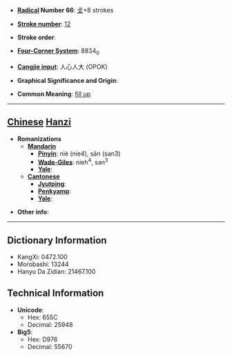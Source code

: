 * '''[[Wiktionary:Chinese radical index| Radical]] Number 66''': [[Wiktionary:Chinese radical index 攴|攴]]+8 strokes

* '''[[Wiktionary:Chinese total strokes index|Stroke number]]''': [[Wiktionary:Chinese total strokes index 12|12]]

* '''Stroke order''': 

* '''[[Wiktionary:Chinese four corner index|Four-Corner System]]''': 8834<sub>0</sub>

* '''[[Wiktionary:Chinese Cangjie index|Cangjie input]]''': 人心人大 (OPOK)

* '''Graphical Significance and Origin''': 

* '''Common Meaning''': [[fill up]]

----

== [[Chinese]] [[Hanzi]] ==

* '''Romanizations'''
** '''[[Mandarin]]'''
*** '''[[Pinyin]]''': niè (nie4), sǎn (san3)
*** '''[[Wade-Giles]]''': nieh<sup>4</sup>, san<sup>3</sup>
*** '''[[Yale]]''': 
** '''[[Cantonese]]'''
*** '''[[Jyutping]]''':
*** '''[[Penkyamp]]''': 
*** '''[[Yale]]''': 

* '''Other info''': 

----

== Dictionary Information ==

* KangXi: 0472.100
* Morobashi: 13244
* Hanyu Da Zidian: 21467.100

== Technical Information ==

* '''Unicode''':
** Hex: 655C
** Decimal: 25948
* '''Big5''':
** Hex: D976
** Decimal: 55670